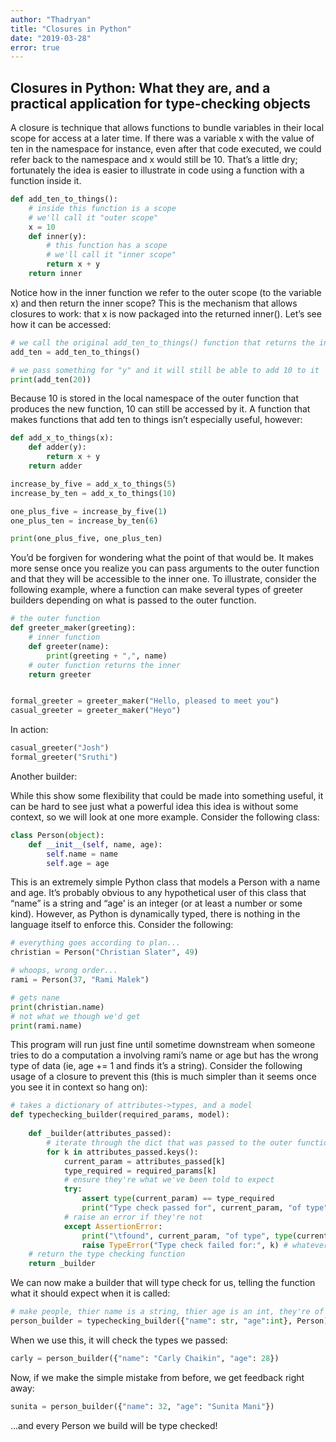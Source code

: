 ```yaml
---
author: "Thadryan"
title: "Closures in Python"
date: "2019-03-28"
error: true
---
```


## Closures in Python: What they are, and a practical application for type-checking objects

A closure is technique that allows functions to bundle variables in their local scope for access at a later time. If there was a variable x with the value of ten in the namespace for instance, even after that code executed, we could refer back to the namespace and x would still be 10. That's a little dry; fortunately the idea is easier to illustrate in code using a function with a function inside it.

```python
def add_ten_to_things():
    # inside this function is a scope
    # we'll call it "outer scope"
    x = 10
    def inner(y):
        # this function has a scope
        # we'll call it "inner scope"
        return x + y
    return inner
```

Notice how in the inner function we refer to the outer scope (to the variable x) and then return the inner scope? This is the mechanism that allows closures to work: that x is now packaged into the returned inner(). Let's see how it can be accessed:

```python
# we call the original add_ten_to_things() function that returns the inner function/namespace
add_ten = add_ten_to_things()

# we pass something for "y" and it will still be able to add 10 to it
print(add_ten(20))
```

Because 10 is stored in the local namespace of the outer function that produces the new function, 10 can still be accessed by it. A function that makes functions that add ten to things isn't especially useful, however:

```python
def add_x_to_things(x):
    def adder(y):
        return x + y
    return adder

increase_by_five = add_x_to_things(5)
increase_by_ten = add_x_to_things(10)

one_plus_five = increase_by_five(1)
one_plus_ten = increase_by_ten(6)

print(one_plus_five, one_plus_ten)
```

You'd be forgiven for wondering what the point of that would be. It makes more sense once you realize you can pass arguments to the outer function and that they will be accessible to the inner one. To illustrate, consider the following example, where a function can make several types of greeter builders depending on what is passed to the outer function.

```python
# the outer function
def greeter_maker(greeting):
    # inner function
    def greeter(name):
        print(greeting + ",", name)
    # outer function returns the inner 
    return greeter


formal_greeter = greeter_maker("Hello, pleased to meet you")
casual_greeter = greeter_maker("Heyo")
```

In action:

```python
casual_greeter("Josh")
formal_greeter("Sruthi")
```

Another builder:

While this show some flexibility that could be made into something useful, it can be hard to see just what a powerful idea this idea is without some context, so we will look at one more example. Consider the following class:

```python
class Person(object):
    def __init__(self, name, age):
        self.name = name
        self.age = age
```

This is an extremely simple Python class that models a Person with a name and age. It's probably obvious to any hypothetical user of this class that "name" is a string and "age' is an integer (or at least a number or some kind). However, as Python is dynamically typed, there is nothing in the language itself to enforce this. Consider the following:


```python
# everything goes according to plan...
christian = Person("Christian Slater", 49)

# whoops, wrong order...
rami = Person(37, "Rami Malek")

# gets nane 
print(christian.name)
# not what we though we'd get
print(rami.name)
```

This program will run just fine until sometime downstream when someone tries to do a computation a involving rami's name or age but has the wrong type of data (ie, age += 1 and finds it's a string). Consider the following usage of a closure to prevent this (this is much simpler than it seems once you see it in context so hang on):

```python
# takes a dictionary of attributes->types, and a model
def typechecking_builder(required_params, model):
    
    def _builder(attributes_passed):
        # iterate through the dict that was passed to the outer function
        for k in attributes_passed.keys():
            current_param = attributes_passed[k]
            type_required = required_params[k]
            # ensure they're what we've been told to expect
            try:
                assert type(current_param) == type_required
                print("Type check passed for", current_param, "of type", type_required)
            # raise an error if they're not
            except AssertionError:
                print("\tfound", current_param, "of type", type(current_param), "Required:", type_required)
                raise TypeError("Type check failed for:", k) # whatever you want to do for exception handling
    # return the type checking function
    return _builder
```

We can now make a builder that will type check for us, telling the function what it should expect when it is called:

```python
# make people, thier name is a string, thier age is an int, they're of type Person
person_builder = typechecking_builder({"name": str, "age":int}, Person)
```

When we use this, it will check the types we passed:

```python
carly = person_builder({"name": "Carly Chaikin", "age": 28})
```

Now, if we make the simple mistake from before, we get feedback right away:

```python
sunita = person_builder({"name": 32, "age": "Sunita Mani"})
```

...and every Person we build will be type checked!